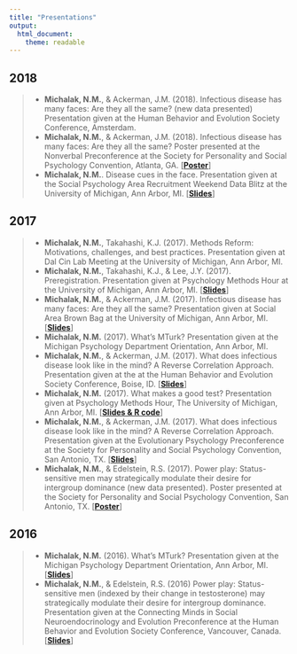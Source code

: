 ```yaml
---
title: "Presentations"
output: 
  html_document: 
    theme: readable
---
```


## 2018
> * **Michalak, N.M.**, & Ackerman, J.M. (2018). Infectious disease has many faces: Are they all the same? (new data presented) Presentation given at the Human Behavior and Evolution Society Conference, Amsterdam.
> * **Michalak, N.M.**, & Ackerman, J.M. (2018). Infectious disease has many faces: Are they all the same? Poster presented at the Nonverbal Preconference at the Society for Personality and Social Psychology Convention, Atlanta, GA. [[**Poster**](https://github.com/nmmichalak/nicholas_michalak/raw/master/presentations/2018/2018SPSP_michalak_nonvernal_preconference.pptx)]
> * **Michalak, N.M.**. Disease cues in the face. Presentation given at the Social Psychology Area Recruitment Weekend Data Blitz at the University of Michigan, Ann Arbor, MI. [[**Slides**](https://github.com/nmmichalak/nicholas_michalak/raw/master/presentations/2018/2018W_psychology_recruitment_social_area_datablitz.pptx)]

## 2017
> * **Michalak, N.M.**, Takahashi, K.J. (2017). Methods Reform: Motivations, challenges, and best practices. Presentation given at Dal Cin Lab Meeting at the University of Michigan, Ann Arbor, MI.
> * **Michalak, N.M.**, Takahashi, K.J., & Lee, J.Y. (2017). Preregistration. Presentation given at Psychology Methods Hour at the University of Michigan, Ann Arbor, MI. [[**Slides**](http://sites.lsa.umich.edu/methods-hour/wp-content/uploads/sites/453/2017/11/2017F_methods_hour_preregistration.pptx)]
> * **Michalak, N.M.**, & Ackerman, J.M. (2017). Infectious disease has many faces: Are they all the same? Presentation given at Social Area Brown Bag at the University of Michigan, Ann Arbor, MI. [[**Slides**](https://github.com/nmmichalak/nicholas_michalak/raw/master/presentations/2017/2017F_umich_social_brownbag_michalak.pptx)]
> * **Michalak, N.M.** (2017). What's MTurk? Presentation given at the Michigan Psychology Department Orientation, Ann Arbor, MI.
> * **Michalak, N.M.**, & Ackerman, J.M. (2017). What does infectious disease look like in the mind? A Reverse Correlation Approach. Presentation given at the at the Human Behavior and Evolution Society Conference, Boise, ID. [[**Slides**](https://github.com/nmmichalak/nicholas_michalak/raw/master/presentations/2017/2017HBES_michalak_ackerman.pptx)]
> * **Michalak, N.M.** (2017). What makes a good test? Presentation given at Psychology Methods Hour, The University of Michigan, Ann Arbor, MI. [[**Slides & R code**](https://sites.lsa.umich.edu/methods-hour/winter-2017/)]
> * **Michalak, N.M.**, & Ackerman, J.M. (2017). What does infectious disease look like in the mind? A Reverse Correlation Approach. Presentation given at the Evolutionary Psychology Preconference at the Society for Personality and Social Psychology Convention, San Antonio, TX. [[**Slides**](https://github.com/nmmichalak/nicholas_michalak/raw/master/presentations/2017/2017SPSP_evolutionary_psychology_preconference_michalak_ackerman.pptx)]
> * **Michalak, N.M.**, & Edelstein, R.S. (2017). Power play: Status-sensitive men may strategically modulate their desire for intergroup dominance (new data presented). Poster presented at the Society for Personality and Social Psychology Convention, San Antonio, TX. [[**Poster**](https://github.com/nmmichalak/nicholas_michalak/raw/master/presentations/2017/2017SPSP_intergroup_processes_poster_michalak_edelstein.pptx)]

## 2016
> * **Michalak, N.M.** (2016). What's MTurk? Presentation given at the Michigan Psychology Department Orientation, Ann Arbor, MI. [[**Slides**](https://github.com/nmmichalak/nicholas_michalak/raw/master/presentations/2016/2016W_michigan_psychology_orientation_michalak.pptx)]
> * **Michalak, N.M.**, & Edelstein, R.S. (2016) Power play: Status-sensitive men (indexed by their change in testosterone) may strategically modulate their desire for intergroup dominance. Presentation given at the Connecting Minds in Social Neuroendocrinology and Evolution Preconference at the Human Behavior and Evolution Society Conference, Vancouver, Canada. [[**Slides**](https://github.com/nmmichalak/nicholas_michalak/raw/master/presentations/2016/2016HBES_social_neuroendocrinology_preconference_michalak_edelstein.pptx)]
